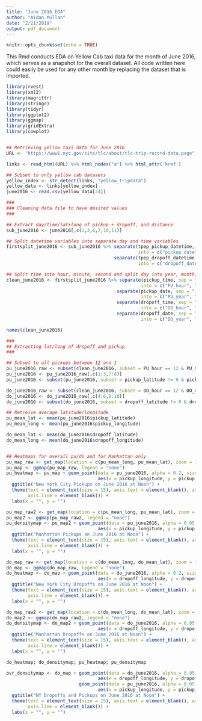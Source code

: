 ```yaml
---
title: "June 2016 EDA"
author: "Aidan Mullan"
date: "2/21/2019"
output: pdf_document
---
```


```r
knitr::opts_chunk$set(echo = TRUE)
```

This Rmd conducts EDA on Yellow Cab taxi data for the month of June 2016, which serves as a snapshot for the overall dataset. All code written here could easily be used for any other month by replacing the dataset that is imported.

```r
library(rvest)
library(xml2)
library(magrittr)
library(stringr)
library(tidyr)
library(ggplot2)
library(ggmap)
library(gridExtra)
library(cowplot)


## Retrieving yellow taxi data for June 2016
URL <- "https://www1.nyc.gov/site/tlc/about/tlc-trip-record-data.page"

links <- read_html(URL) %>% html_nodes("a") %>% html_attr('href')

## Subset to only yellow cab datasets
yellow_index <- str_detect(links, "yellow_tripdata")
yellow_data <- links[yellow_index]
june2016 <- read.csv(yellow_data[24])
```

```r
###
### Cleaning data file to have desired values
###

## Extract day/time/lat+long of pickup + dropoff, and distance
sub_june2016 <- june2016[,c(2,3,6,7,10,11)]

## Split datetime variables into separate day and time variables
firstsplit_june2016 <- sub_june2016 %>% separate(tpep_pickup_datetime, sep = " ", n = 2,
                                                 into = c("pickup_date", "pickup_time")) %>%
                                        separate(tpep_dropoff_datetime, sep = " ", n = 2,
                                                 into = c("dropoff_date", "dropoff_time"))

## Split time into hour, minute, second and split day into year, month, and day
clean_june2016 <- firstsplit_june2016 %>% separate(pickup_time, sep = ":", n = 3,
                                                  into = c("PU_hour", "PU_minute", "PU_second")) %>%
                                         separate(pickup_date, sep = "-", n = 3,
                                                  into = c("PU_year", "PU_month", "PU_day")) %>%
                                         separate(dropoff_time, sep = ":", n = 3,
                                                  into = c("DO_hour", "DO_minute", "DO_second")) %>%
                                         separate(dropoff_date, sep = "-", n = 3,
                                                  into = c("DO_year", "DO_month", "DO_day"))

names(clean_june2016)
```

```r
###
## Extracting lat/long of dropoff and pickup
###

## Subset to all pickups between 12 and 1
pu_june2016_raw <- subset(clean_june2016, subset = PU_hour == 12 & PU_minute <= 30)[,c(3:5,9:11,13:16)]
pu_june2016 <- pu_june2016_raw[,c(1:3,7:8)]
pu_june2016 <- subset(pu_june2016, subset = pickup_latitude != 0 & pickup_longitude != 0)

do_june2016_raw <- subset(clean_june2016, subset = DO_hour == 12 & DO_minute <= 30)[,c(3:5,9:11,13:16)]
do_june2016 <- do_june2016_raw[,c(4:6,9:10)]
do_june2016 <- subset(do_june2016, subset = dropoff_latitude != 0 & dropoff_longitude != 0)

## Retreive average latitude/longitude
pu_mean_lat <- mean(pu_june2016$pickup_latitude)
pu_mean_long <- mean(pu_june2016$pickup_longitude)

do_mean_lat <- mean(do_june2016$dropoff_latitude)
do_mean_long <- mean(do_june2016$dropoff_longitude)


## Heatmaps for overall pu/do and for Manhattan only
pu_map_raw <- get_map(location = c(pu_mean_long, pu_mean_lat), zoom = 11, scale = 2)
pu_map <- ggmap(pu_map_raw, legend = "none")
pu_heatmap <- pu_map + geom_point(data = pu_june2016, alpha = 0.2, size = 0.3,
                                  aes(x = pickup_longitude, y = pickup_latitude)) + 
  ggtitle("New York City Pickups on June 2016 at Noon") + 
  theme(text = element_text(size = 15), axis.text = element_blank(), axis.ticks = element_blank(),
        axis.line = element_blank()) + 
  labs(x = "", y = "")

pu_map_raw2 <- get_map(location = c(pu_mean_long, pu_mean_lat), zoom = 12, scale = 2)
pu_map2 <- ggmap(pu_map_raw2, legend = "none")
pu_densitymap <- pu_map2 + geom_point(data = pu_june2016, alpha = 0.05, size = 0.1,
                                  aes(x = pickup_longitude, y = pickup_latitude)) + 
  ggtitle("Manhattan Pickups on June 2016 at Noon") + 
  theme(text = element_text(size = 15), axis.text = element_blank(), axis.ticks = element_blank(),
        axis.line = element_blank()) + 
  labs(x = "", y = "")

do_map_raw <- get_map(location = c(do_mean_long, do_mean_lat), zoom = 11, scale = 2)
do_map <- ggmap(do_map_raw, legend = "none")
do_heatmap <- do_map + geom_point(data = do_june2016, alpha = 0.2, size = 0.3,
                                  aes(x = dropoff_longitude, y = dropoff_latitude)) + 
  ggtitle("New York City Dropoffs on June 2016 at Noon") + 
  theme(text = element_text(size = 15), axis.text = element_blank(), axis.ticks = element_blank(),
        axis.line = element_blank()) + 
  labs(x = "", y = "")

do_map_raw2 <- get_map(location = c(do_mean_long, do_mean_lat), zoom = 12, scale = 2)
do_map2 <- ggmap(do_map_raw2, legend = "none")
do_densitymap <- do_map2 + geom_point(data = do_june2016, alpha = 0.05, size = 0.1,
                                  aes(x = dropoff_longitude, y = dropoff_latitude)) + 
  ggtitle("Manhattan Dropoffs on June 2016 at Noon") + 
  theme(text = element_text(size = 15), axis.text = element_blank(), axis.ticks = element_blank(),
        axis.line = element_blank()) + 
  labs(x = "", y = "")

do_heatmap; do_densitymap; pu_heatmap; pu_densitymap

ovr_densitymap <- do_map + geom_point(data = do_june2016, alpha = 0.05, size = 0.1,
                                  aes(x = dropoff_longitude, y = dropoff_latitude)) +
                           geom_point(data = pu_june2016, alpha = 0.05, size = 0.1,
                                  aes(x = pickup_longitude, y = pickup_latitude)) + 
  ggtitle("NY Dropoffs and Pickups on June 2016 at Noon") + 
  theme(text = element_text(size = 15), axis.text = element_blank(), axis.ticks = element_blank(),
        axis.line = element_blank()) + 
  labs(x = "", y = "")
  

```
